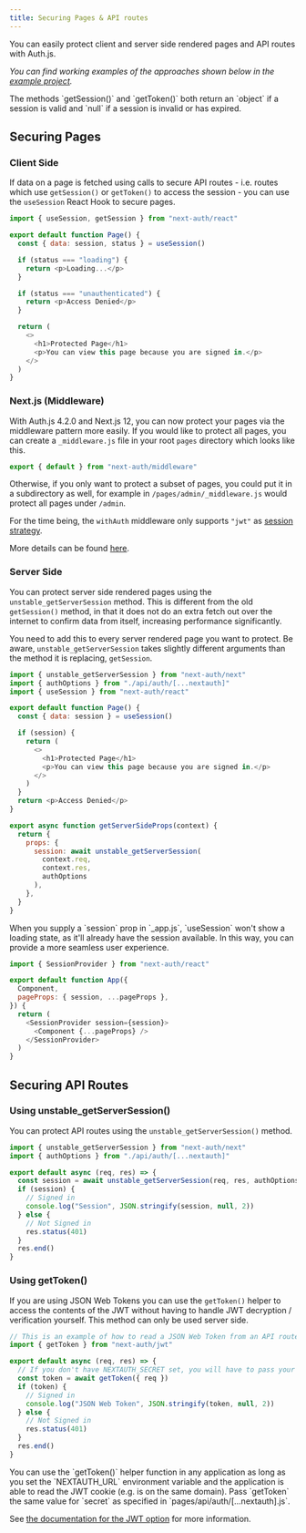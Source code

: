 ```yaml
---
title: Securing Pages & API routes
---
```



You can easily protect client and server side rendered pages and API routes with Auth.js.

_You can find working examples of the approaches shown below in the [example project](https://github.com/nextauthjs/next-auth-example/)._

<Callout>
The methods `getSession()` and `getToken()` both return an `object` if a session is valid and `null` if a session is invalid or has expired.
</Callout>

## Securing Pages

### Client Side

If data on a page is fetched using calls to secure API routes - i.e. routes which use `getSession()` or `getToken()` to access the session - you can use the `useSession` React Hook to secure pages.

```js title="pages/client-side-example.js"
import { useSession, getSession } from "next-auth/react"

export default function Page() {
  const { data: session, status } = useSession()

  if (status === "loading") {
    return <p>Loading...</p>
  }

  if (status === "unauthenticated") {
    return <p>Access Denied</p>
  }

  return (
    <>
      <h1>Protected Page</h1>
      <p>You can view this page because you are signed in.</p>
    </>
  )
}
```

### Next.js (Middleware)

With Auth.js 4.2.0 and Next.js 12, you can now protect your pages via the middleware pattern more easily. If you would like to protect all pages, you can create a `_middleware.js` file in your root `pages` directory which looks like this.

```js title="/middleware.js"
export { default } from "next-auth/middleware"
```

Otherwise, if you only want to protect a subset of pages, you could put it in a subdirectory as well, for example in `/pages/admin/_middleware.js` would protect all pages under `/admin`.

For the time being, the `withAuth` middleware only supports `"jwt"` as [session strategy](/reference/configuration/auth-config#session).

More details can be found [here](/reference/nextjs/#middleware).

### Server Side

You can protect server side rendered pages using the `unstable_getServerSession` method. This is different from the old `getSession()` method, in that it does not do an extra fetch out over the internet to confirm data from itself, increasing performance significantly.

You need to add this to every server rendered page you want to protect. Be aware, `unstable_getServerSession` takes slightly different arguments than the method it is replacing, `getSession`.

```js title="pages/server-side-example.js"
import { unstable_getServerSession } from "next-auth/next"
import { authOptions } from "./api/auth/[...nextauth]"
import { useSession } from "next-auth/react"

export default function Page() {
  const { data: session } = useSession()

  if (session) {
    return (
      <>
        <h1>Protected Page</h1>
        <p>You can view this page because you are signed in.</p>
      </>
    )
  }
  return <p>Access Denied</p>
}

export async function getServerSideProps(context) {
  return {
    props: {
      session: await unstable_getServerSession(
        context.req,
        context.res,
        authOptions
      ),
    },
  }
}
```

<Callout>
When you supply a `session` prop in `_app.js`, `useSession` won't show a loading state, as it'll already have the session available. In this way, you can provide a more seamless user experience.

```js title="pages/_app.js"
import { SessionProvider } from "next-auth/react"

export default function App({
  Component,
  pageProps: { session, ...pageProps },
}) {
  return (
    <SessionProvider session={session}>
      <Component {...pageProps} />
    </SessionProvider>
  )
}
```

</Callout>

## Securing API Routes

### Using unstable_getServerSession()

You can protect API routes using the `unstable_getServerSession()` method.

```js title="pages/api/get-session-example.js"
import { unstable_getServerSession } from "next-auth/next"
import { authOptions } from "./api/auth/[...nextauth]"

export default async (req, res) => {
  const session = await unstable_getServerSession(req, res, authOptions)
  if (session) {
    // Signed in
    console.log("Session", JSON.stringify(session, null, 2))
  } else {
    // Not Signed in
    res.status(401)
  }
  res.end()
}
```

### Using getToken()

If you are using JSON Web Tokens you can use the `getToken()` helper to access the contents of the JWT without having to handle JWT decryption / verification yourself. This method can only be used server side.

```js title="pages/api/get-token-example.js"
// This is an example of how to read a JSON Web Token from an API route
import { getToken } from "next-auth/jwt"

export default async (req, res) => {
  // If you don't have NEXTAUTH_SECRET set, you will have to pass your secret as `secret` to `getToken`
  const token = await getToken({ req })
  if (token) {
    // Signed in
    console.log("JSON Web Token", JSON.stringify(token, null, 2))
  } else {
    // Not Signed in
    res.status(401)
  }
  res.end()
}
```

<Callout>
You can use the `getToken()` helper function in any application as long as you set the `NEXTAUTH_URL` environment variable and the application is able to read the JWT cookie (e.g. is on the same domain).
</Callout>

<Callout>
Pass `getToken` the same value for `secret` as specified in `pages/api/auth/[...nextauth].js`.

See [the documentation for the JWT option](/reference/configuration/auth-config#jwt) for more information.
</Callout>

